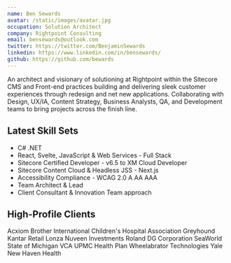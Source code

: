 ```yaml
---
name: Ben Sewards
avatar: /static/images/avatar.jpg
occupation: Solution Architect
company: Rightpoint Consulting
email: bensewards@outlook.com
twitter: https://twitter.com/BenjaminSewards
linkedin: https://www.linkedin.com/in/bensewards/
github: https://github.com/bewards
---
```


An architect and visionary of solutioning at Rightpoint within the Sitecore CMS and Front-end practices building and delivering sleek customer experiences through redesign and net new applications. Collaborating with Design, UX/IA, Content Strategy, Business Analysts, QA, and Development teams to bring projects across the finish line.

<h2>Latest Skill Sets</h2>
<ul>
    <li>C# .NET</li>
    <li>React, Svelte, JavaScript & Web Services - Full Stack</li>
    <li>Sitecore Certified Developer - v6.5 to XM Cloud Developer</li>
    <li>Sitecore Content Cloud & Headless JSS - Next.js</li>
    <li>Accessibility Compliance - WCAG 2.0 A AA AAA</li>
    <li>Team Architect & Lead</li>
    <li>Client Consultant & Innovation Team approach</li>
</ul>

<h2>High-Profile Clients</h2>
<div className="flex flex-wrap gap-y-2">
    <span className="bg-blue-100 text-blue-800 text-sm font-medium me-2 px-2.5 py-0.5 rounded dark:bg-blue-900 dark:text-blue-300">Acxiom</span>
    <span className="bg-blue-100 text-blue-800 text-sm font-medium me-2 px-2.5 py-0.5 rounded dark:bg-blue-900 dark:text-blue-300">Brother International</span>
    <span className="bg-blue-100 text-blue-800 text-sm font-medium me-2 px-2.5 py-0.5 rounded dark:bg-blue-900 dark:text-blue-300">Children's Hospital Association</span>
    <span className="bg-blue-100 text-blue-800 text-sm font-medium me-2 px-2.5 py-0.5 rounded dark:bg-blue-900 dark:text-blue-300">Greyhound</span>
    <span className="bg-blue-100 text-blue-800 text-sm font-medium me-2 px-2.5 py-0.5 rounded dark:bg-blue-900 dark:text-blue-300">Kantar Retail</span>
    <span className="bg-blue-100 text-blue-800 text-sm font-medium me-2 px-2.5 py-0.5 rounded dark:bg-blue-900 dark:text-blue-300">Lonza</span>
    <span className="bg-blue-100 text-blue-800 text-sm font-medium me-2 px-2.5 py-0.5 rounded dark:bg-blue-900 dark:text-blue-300">Nuveen Investments</span>
    <span className="bg-blue-100 text-blue-800 text-sm font-medium me-2 px-2.5 py-0.5 rounded dark:bg-blue-900 dark:text-blue-300">Roland DG Corporation</span>
    <span className="bg-blue-100 text-blue-800 text-sm font-medium me-2 px-2.5 py-0.5 rounded dark:bg-blue-900 dark:text-blue-300">SeaWorld</span>
    <span className="bg-blue-100 text-blue-800 text-sm font-medium me-2 px-2.5 py-0.5 rounded dark:bg-blue-900 dark:text-blue-300">State of Michigan</span>
    <span className="bg-blue-100 text-blue-800 text-sm font-medium me-2 px-2.5 py-0.5 rounded dark:bg-blue-900 dark:text-blue-300">VCA</span>
    <span className="bg-blue-100 text-blue-800 text-sm font-medium me-2 px-2.5 py-0.5 rounded dark:bg-blue-900 dark:text-blue-300">UPMC Health Plan</span>
    <span className="bg-blue-100 text-blue-800 text-sm font-medium me-2 px-2.5 py-0.5 rounded dark:bg-blue-900 dark:text-blue-300">Wheelabrator Technologies</span>
    <span className="bg-blue-100 text-blue-800 text-sm font-medium me-2 px-2.5 py-0.5 rounded dark:bg-blue-900 dark:text-blue-300">Yale New Haven Health</span>
</div>